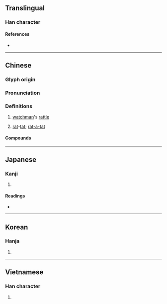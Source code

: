 {{character info}}
==Translingual==

===Han character===
{{Han char|rn=75|rad=木|as=07|sn=11|four=47927|canj=DQJL|ids=⿰木邦}}

====References====
* {{Han ref|kx=0528.110|dkj=14831|dj=0917.010|hdz=21192.060|uh=6886|ud=26758|bh=B1F5|bd=45557}}

----

==Chinese==
{{zh-forms}}

===Glyph origin===
{{Han etym}}

===Pronunciation===
{{zh-pron
|m=bāng
|c=bong1
|mn=pang
|mc=y
|oc=y
|ma=
|cat=n
}}

===Definitions===
{{zh-hanzi}}

# [[watchman]]'s [[rattle]]
# {{lb|zh|onomatopoeia}} [[rat]]-[[tat]]; [[rat-a-tat-tat|rat-a-tat]]

====Compounds====
{{zh-der|梆子|喪梆|南梆子|梆子腔|梆硬|硬梆梆|緊梆梆|老梆子|老梆殼}}

----

==Japanese==

===Kanji===
{{ja-kanji|grade=|rs=木07}}

# {{rfdef|ja|sort=木07}}

====Readings====
* {{ja-readings|on=ほう|kun=}}

----

==Korean==

===Hanja===
{{ko-hanja|방}}

# {{rfdef|ko|sort=木07}}

----

==Vietnamese==

===Han character===
{{vi-readings|reading=bương, bang|rs=木07}}

# {{rfdef|vi|sort=木07}}
